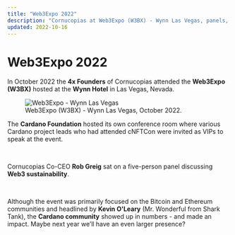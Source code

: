 ```yaml
---
title: "Web3Expo 2022"
description: "Cornucopias at Web3Expo (W3BX) - Wynn Las Vegas, panels, and Cardano presence."
updated: 2022-10-16
---
```


# Web3Expo 2022

In October 2022 the **4x Founders** of Cornucopias attended the **Web3Expo (W3BX)** hosted at the **Wynn Hotel** in Las Vegas, Nevada.

<figure className="img-center">
  <img src="/images/status/2022-10/web3expo-main.avif" alt="Web3Expo - Wynn Las Vegas" />
  <figcaption>Web3Expo (W3BX) - Wynn Las Vegas, October 2022.</figcaption>
</figure>

<p>
The <b>Cardano Foundation</b> hosted its own conference room where various Cardano project leads who had attended cNFTCon were invited as VIPs to speak at the event.
</p>

</br>

<p>
Cornucopias Co-CEO <b>Rob Greig</b> sat on a five-person panel discussing <b>Web3 sustainability</b>.
</p>

</br>

<p>
Although the event was primarily focused on the Bitcoin and Ethereum communities and headlined by <b>Kevin O'Leary</b> (Mr. Wonderful from Shark Tank), the <b>Cardano community</b> showed up in numbers - and made an impact. Maybe next year we’ll have an even larger presence?
</p>
